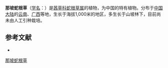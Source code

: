 {{Speciesbox
| name = 那坡蛇根草
| status = 
| status_system = 
| image =
| genus = Ophiorrhiza
| species = napoensis
| authority = H. S. Lo
}}

'''那坡蛇根草'''（[[学名|学名]]：{{lang|la|''Ophiorrhiza napoensis''}}）是[[茜草科|茜草科]][[蛇根草属|蛇根草属]]的植物，为中国的特有植物。分布于[[中国大陆|中国大陆]]的[[云南|云南]]、[[广西|广西]]等地，生长于海拔1,000米的地区，多生长于山坡林下，目前尚未由人工引种栽培。

== 参考文献 ==
<div class="references-small">
* {{cite web| url =http://www.bioinfo.cn/db05/KmzwSpecies.php?action=view&id=19867| title =那坡蛇根草| work =《中国高等植物数据库全库》| publisher =中国科学院微生物研究所| author =昆明植物研究所| accessdate =2009-02-25| deadurl =yes| archiveurl =https://web.archive.org/web/20160305062921/http://www.bioinfo.cn/db05/KmzwSpecies.php?action=view&id=19867| archivedate =2016-03-05}}
</div>
{{Taxonbar|from=Q15230732}}

[[Category:蛇根草属|那坡蛇根草]]


{{植物小作品}}